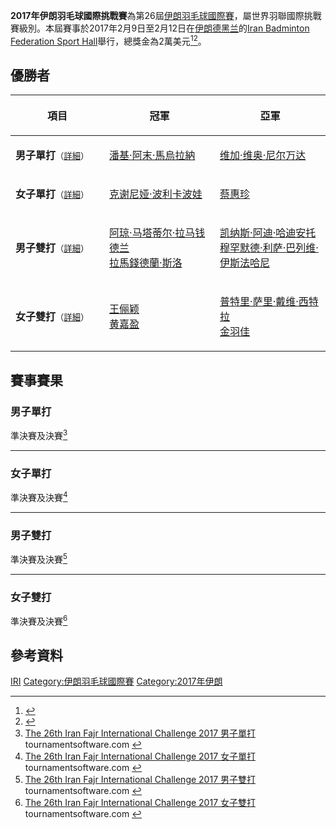{{noteTA|G1=Badminton}}
{{infobox badminton event
|name           = 2017年伊朗羽毛球國際挑戰賽
|image          = 
|size           = 
|caption        =
|dates          = 2017年2月9日－2月12日
|number_edition = 第26屆
|level          = 4A
|prize_money    = 2萬美元
|location       = {{IRI}}[[德黑兰|德黑兰]]
|venue          = Iran Badminton Federation Sport Hall
|previous       = 2015年伊朗羽毛球國際挑戰賽 
|next           = 2018年伊朗羽毛球國際挑戰賽
}}
'''2017年伊朗羽毛球國際挑戰賽'''為第26屆[[伊朗羽毛球國際賽|伊朗羽毛球國際賽]]，屬世界羽聯國際挑戰賽級別。本屆賽事於2017年2月9日至2月12日在[[伊朗|伊朗]][[德黑兰|德黑兰]]的[[Iran_Badminton_Federation_Sport_Hall|Iran Badminton Federation Sport Hall]]舉行，總獎金為2萬美元<ref>{{cite web|url=http://system.bwfbadminton.com/uploads/2016/12/20/26th%20Iran%20Fajr%20International%20Challenge%202017%20-%20Updated%20Tournaments%20Prospectus.pdf|title=Invitation - 26th Iran Fajr Badminton International Challenge 2017|accessdate=2017-02-11|archive-date=2018-02-07|archive-url=https://web.archive.org/web/20180207123222/http://system.bwfbadminton.com/uploads/2016/12/20/26th%20Iran%20Fajr%20International%20Challenge%202017%20-%20Updated%20Tournaments%20Prospectus.pdf|dead-url=no|language=en}}</ref><ref>{{Cite news |url=https://www.tasnimnews.com/en/news/2017/01/26/1308462/19-countries-ready-to-participate-at-fajr-badminton-competition |title=19 Countries Ready to Participate at Fajr Badminton Competition |publisher=[[塔斯尼姆通讯社|Tasnim News Agency]] |date=2017-01-26 |accessdate=2022-02-10 |language=en |archiveurl=https://web.archive.org/web/20210514034916/https://www.tasnimnews.com/en/news/2017/01/26/1308462/19-countries-ready-to-participate-at-fajr-badminton-competition |archivedate=2021-05-14 |dead-url=no}}</ref>。

== 優勝者 ==
{| class=wikitable style="font-size:small"
!width="200"|項目
!width="250"|冠軍
!width="250"|亞軍
|-
|'''男子單打'''<small>（[[#男子單打|詳細]]）</small>
|{{flagicon|INA}} [[潘基·阿末·馬烏拉納|潘基·阿末·馬烏拉納]]
|{{flagicon|INA}} [[维加·维奥·尼尔万达|维加·维奥·尼尔万达]]
|-
|'''女子單打'''<small>（[[#女子單打|詳細]]）</small>
|{{flagicon|RUS}} [[克谢尼娅·波利卡波娃|克谢尼娅·波利卡波娃]]
|{{flagicon|SIN}} [[蔡惠珍|蔡惠珍]]
|-
|'''男子雙打'''<small>（[[#男子雙打|詳細]]）</small>
|{{flagicon|IND}} [[阿琼·马塔蒂尔·拉马钱德兰|阿琼·马塔蒂尔·拉马钱德兰]]<br/>{{flagicon|IND}} [[拉馬錢德蘭·斯洛|拉馬錢德蘭·斯洛]]
|{{flagicon|INA}} [[凯纳斯·阿迪·哈迪安托|凯纳斯·阿迪·哈迪安托]]<br/>{{flagicon|INA}} [[穆罕默德·利萨·巴列维·伊斯法哈尼|穆罕默德·利萨·巴列维·伊斯法哈尼]]
|-
|'''女子雙打'''<small>（[[#女子雙打|詳細]]）</small>
|{{flagicon|SIN}} [[王俪颖|王俪颖]]<br/>{{flagicon|SIN}} [[黄嘉盈|黄嘉盈]]
|{{flagicon|SIN}} [[普特里·萨里·戴维·西特拉|普特里·萨里·戴维·西特拉]]<br/>{{flagicon|SIN}} [[金羽佳|金羽佳]]
|}

== 賽事賽果 ==
=== 男子單打 ===
;準決賽及決賽<ref name="MS">[http://bwf.tournamentsoftware.com/sport/draw.aspx?id=723173E3-7143-4CD9-9E2F-4CDBDF988E5C&draw=13 The 26th Iran Fajr International Challenge 2017 男子單打] tournamentsoftware.com {{en}}</ref>
{{4TeamBracket-Tennis5-v2
| team-width=200
| RD1-seed1=6
| RD1-team1='''{{flagicon|INA}} [[维加·维奥·尼尔万达|维加·维奥·尼尔万达]]
| RD1-score1-1='''11
| RD1-score1-2='''11
| RD1-score1-3=8
| RD1-score1-4='''11
| RD1-score1-5=
| RD1-seed2=5
| RD1-team2={{flagicon|INA}} [[克里希纳·阿迪·努格拉哈|克里希纳·阿迪·努格拉哈]]
| RD1-score2-1=4
| RD1-score2-2=8
| RD1-score2-3='''11
| RD1-score2-4=2
| RD1-score2-5=

| RD1-seed3=16
| RD1-team3={{nowrap|{{flagicon|INA}} [[奇科·奥拉·德维·瓦多约|奇科·奥拉·德维·瓦多约]]}}
| RD1-score3-1=8
| RD1-score3-2=9
| RD1-score3-3=6
| RD1-score3-4=
| RD1-score3-5=
| RD1-seed4=2
| RD1-team4='''{{flagicon|INA}} [[潘基·阿末·馬烏拉納|潘基·阿末·馬烏拉納]]
| RD1-score4-1='''11
| RD1-score4-2='''11
| RD1-score4-3='''11
| RD1-score4-4=
| RD1-score4-5=

| RD2-seed1=6
| RD2-team1={{flagicon|INA}} [[维加·维奥·尼尔万达|维加·维奥·尼尔万达]]
| RD2-score1-1=4
| RD2-score1-2='''11
| RD2-score1-3=6
| RD2-score1-4=8
| RD2-score1-5=
| RD2-seed2=2
| RD2-team2='''{{flagicon|INA}} [[潘基·阿末·馬烏拉納|潘基·阿末·馬烏拉納]]
| RD2-score2-1='''11
| RD2-score2-2=6
| RD2-score2-3='''11
| RD2-score2-4='''11
| RD2-score2-5=
}}
----

=== 女子單打 ===
;準決賽及決賽<ref name="WS">[http://bwf.tournamentsoftware.com/sport/draw.aspx?id=723173E3-7143-4CD9-9E2F-4CDBDF988E5C&draw=11 The 26th Iran Fajr International Challenge 2017 女子單打] tournamentsoftware.com {{en}}</ref>
{{4TeamBracket-Tennis5-v2
| team-width=200
| RD1-seed1=1
| RD1-team1='''{{flagicon|RUS}} [[克谢尼娅·波利卡波娃|克谢尼娅·波利卡波娃]]
| RD1-score1-1='''11
| RD1-score1-2='''11
| RD1-score1-3='''11
| RD1-score1-4=
| RD1-score1-5=
| RD1-seed2=
| RD1-team2={{flagicon|IRI}} [[Sara_Delavari_Kashani|Sara Delavari Kashani]]
| RD1-score2-1=9
| RD1-score2-2=6
| RD1-score2-3=4
| RD1-score2-4=
| RD1-score2-5=

| RD1-seed3=4
| RD1-team3={{flagicon|NGR}} [[格雷斯·加布里埃尔|格雷斯·加布里埃尔]]
| RD1-score3-1=3
| RD1-score3-2=6
| RD1-score3-3=10
| RD1-score3-4=
| RD1-score3-5=
| RD1-seed4=2
| RD1-team4='''{{flagicon|SIN}} [[蔡惠珍|蔡惠珍]]
| RD1-score4-1='''11
| RD1-score4-2='''11
| RD1-score4-3='''12
| RD1-score4-4=
| RD1-score4-5=

| RD2-seed1=1
| RD2-team1='''{{flagicon|RUS}} [[克谢尼娅·波利卡波娃|克谢尼娅·波利卡波娃]]
| RD2-score1-1=9
| RD2-score1-2='''11
| RD2-score1-3='''11
| RD2-score1-4='''11
| RD2-score1-5=
| RD2-seed2=2
| RD2-team2={{flagicon|SIN}} [[蔡惠珍|蔡惠珍]]
| RD2-score2-1='''11
| RD2-score2-2=4
| RD2-score2-3=5
| RD2-score2-4=3
| RD2-score2-5=
}}
----

=== 男子雙打 ===
;準決賽及決賽<ref name="MD">[http://bwf.tournamentsoftware.com/sport/draw.aspx?id=723173E3-7143-4CD9-9E2F-4CDBDF988E5C&draw=9 The 26th Iran Fajr International Challenge 2017 男子雙打] tournamentsoftware.com {{en}}</ref>
{{4TeamBracket-Tennis5-v2
| team-width=200
| RD1-seed1=1
| RD1-team1={{flagicon|IND}} [[阿尔文·弗朗西斯|阿尔文·弗朗西斯]]<br/> {{flagicon|IND}} [[塔伦·科纳|塔伦·科纳]]
| RD1-score1-1=1
| RD1-score1-2=5
| RD1-score1-3=7
| RD1-score1-4=
| RD1-score1-5=
| RD1-seed2=5
| RD1-team2='''{{nowrap|{{flagicon|INA}} [[凯纳斯·阿迪·哈迪安托|凯纳斯·阿迪·哈迪安托]]<br/> {{flagicon|INA}} [[穆罕默德·利萨·巴列维·伊斯法哈尼|穆罕默德·利萨·巴列维·伊斯法哈尼]]}}
| RD1-score2-1='''11
| RD1-score2-2='''11
| RD1-score2-3='''11
| RD1-score2-4=
| RD1-score2-5=

| RD1-seed3=4
| RD1-team3={{flagicon|INA}} [[萨巴尔·卡里亚曼·古塔马|萨巴尔·卡里亚曼·古塔马]]<br/> {{flagicon|INA}} [[弗兰基·维加亚·普特拉|弗兰基·维加亚·普特拉]]
| RD1-score3-1=9
| RD1-score3-2='''11
| RD1-score3-3=8
| RD1-score3-4='''11
| RD1-score3-5=8
| RD1-seed4=2
| RD1-team4='''{{flagicon|IND}} [[阿琼·马塔蒂尔·拉马钱德兰|阿琼·马塔蒂尔·拉马钱德兰]]<br/> {{flagicon|IND}} [[拉馬錢德蘭·斯洛|拉馬錢德蘭·斯洛]]
| RD1-score4-1='''11
| RD1-score4-2=6
| RD1-score4-3='''11
| RD1-score4-4=7
| RD1-score4-5='''11

| RD2-seed1=5
| RD2-team1={{nowrap|{{flagicon|INA}} [[凯纳斯·阿迪·哈迪安托|凯纳斯·阿迪·哈迪安托]]<br/> {{flagicon|INA}} [[穆罕默德·利萨·巴列维·伊斯法哈尼|穆罕默德·利萨·巴列维·伊斯法哈尼]]}}
| RD2-score1-1=8
| RD2-score1-2=8
| RD2-score1-3=9
| RD2-score1-4=
| RD2-score1-5=
| RD2-seed2=2
| RD2-team2='''{{flagicon|IND}} [[阿琼·马塔蒂尔·拉马钱德兰|阿琼·马塔蒂尔·拉马钱德兰]]<br/> {{flagicon|IND}} [[拉馬錢德蘭·斯洛|拉馬錢德蘭·斯洛]]
| RD2-score2-1='''11
| RD2-score2-2='''11
| RD2-score2-3='''11
| RD2-score2-4=
| RD2-score2-5=
}}
----

=== 女子雙打 ===
;準決賽及決賽<ref name="WD">[http://bwf.tournamentsoftware.com/sport/draw.aspx?id=723173E3-7143-4CD9-9E2F-4CDBDF988E5C&draw=7 The 26th Iran Fajr International Challenge 2017 女子雙打] tournamentsoftware.com {{en}}</ref>
{{4TeamBracket-Tennis5-v2
| team-width=200
| RD1-seed1=1
| RD1-team1={{flagicon|IND}} [[桑贾纳·桑托什|桑贾纳·桑托什]]<br/> {{flagicon|IND}} [[阿拉希·萨拉·苏尼尔|阿拉希·萨拉·苏尼尔]]
| RD1-score1-1='''14
| RD1-score1-2=7
| RD1-score1-3=7
| RD1-score1-4=6
| RD1-score1-5=
| RD1-seed2=
| RD1-team2='''{{flagicon|SIN}} [[王俪颖|王俪颖]]<br/> {{flagicon|SIN}} [[黄嘉盈|黄嘉盈]]
| RD1-score2-1=12
| RD1-score2-2='''11
| RD1-score2-3='''11
| RD1-score2-4='''11
| RD1-score2-5=

| RD1-seed3=
| RD1-team3={{flagicon|IRI}} [[Pegah_Kamrani|Pegah Kamrani]]<br/> {{flagicon|IRI}} [[Safoora_Zamanloo|Safoora Zamanloo]]
| RD1-score3-1=8
| RD1-score3-2=8
| RD1-score3-3=8
| RD1-score3-4=
| RD1-score3-5=
| RD1-seed4=2
| RD1-team4='''{{flagicon|SIN}} [[普特里·萨里·戴维·西特拉|普特里·萨里·戴维·西特拉]]<br/> {{flagicon|SIN}} [[金羽佳|金羽佳]]
| RD1-score4-1='''11
| RD1-score4-2='''11
| RD1-score4-3='''11
| RD1-score4-4=
| RD1-score4-5=

| RD2-seed1=
| RD2-team1='''{{flagicon|SIN}} [[王俪颖|王俪颖]]<br/> {{flagicon|SIN}} [[黄嘉盈|黄嘉盈]]
| RD2-score1-1='''11
| RD2-score1-2=11
| RD2-score1-3=7
| RD2-score1-4='''11
| RD2-score1-5='''11
| RD2-seed2=2
| RD2-team2={{flagicon|SIN}} [[普特里·萨里·戴维·西特拉|普特里·萨里·戴维·西特拉]]<br/> {{flagicon|SIN}} [[金羽佳|金羽佳]]
| RD2-score2-1=8
| RD2-score2-2='''13
| RD2-score2-3='''11
| RD2-score2-4=8
| RD2-score2-5=5
}}

== 參考資料 ==
{{Reflist}}

[[Category:2017年世界羽聯國際挑戰賽|IRI]]
[[Category:伊朗羽毛球國際賽|Category:伊朗羽毛球國際賽]]
[[Category:2017年伊朗|Category:2017年伊朗]]